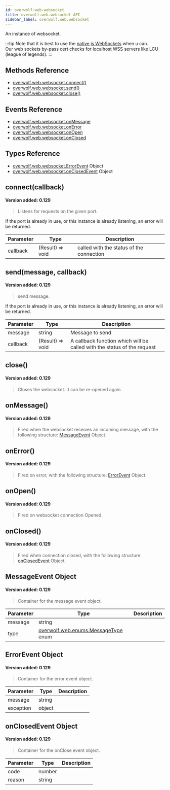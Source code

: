 ```yaml
---
id: overwolf-web-websocket
title: overwolf.web.websocket API
sidebar_label: overwolf.web.websocket
---
```


An instance of websocket.

:::tip
Note that it is best to use the [native js WebSockets](https://developer.mozilla.org/en-US/docs/Web/API/Websockets_API) when u can.  
Our web sockets by-pass cert checks for localhost WSS servers like LCU (league of legends).
:::

## Methods Reference

* [overwolf.web.websocket.connect()](#connectcallback)
* [overwolf.web.websocket.send()](#sendmessage-callback)
* [overwolf.web.websocket.close()](#close)

## Events Reference

* [overwolf.web.websocket.onMessage](#onmessage)
* [overwolf.web.websocket.onError](#onerror)
* [overwolf.web.websocket.onOpen](#onopen)
* [overwolf.web.websocket.onClosed](#onclosed)

## Types Reference

* [overwolf.web.websocket.ErrorEvent](#errorevent-object) Object
* [overwolf.web.websocket.onClosedEvent](#onclosedevent-object) Object

## connect(callback)
#### Version added: 0.129

> Listens for requests on the given port.

If the port is already in use, or this instance is already listening, an error will be returned.

Parameter | Type                       | Description                                |
--------- | ---------------------------| ------------------------------------------ |
callback  | (Result) => void           | called with the status of the connection   |


## send(message, callback)
#### Version added: 0.129

> send message.

If the port is already in use, or this instance is already listening, an error will be returned.

Parameter | Type                       | Description                                                                |
--------- | ---------------------------| -------------------------------------------------------------------------- |
message	  | string                     | Message to send                                                            |
callback  | (Result) => void           | A callback function which will be called with the status of the request    |

## close()
#### Version added: 0.129

> Closes the websocket. It can be re-opened again.

## onMessage()
#### Version added: 0.129

> Fired when the websocket receives an incoming message, with the following structure: [MessageEvent](#messageevent-object) Object.

## onError()
#### Version added: 0.129

> Fired on error, with the following structure: [ErrorEvent](#errorevent-object) Object.

## onOpen()
#### Version added: 0.129

> Fired on websocket connection Opened.

## onClosed()
#### Version added: 0.129

> Fired when connection closed, with the following structure: [onClosedEvent](#onclosedevent-object) Object.

## MessageEvent Object
#### Version added: 0.129

> Container for the message event object.

Parameter | Type                 | Description                          |
--------- | ---------------------| ------------------------------------ |
message   | string               |                                      |
type      | [overwolf.web.enums.MessageType](overwolf-web#messagetype-enum) enum |                 |

## ErrorEvent Object
#### Version added: 0.129

> Container for the error event object.

Parameter | Type                 | Description                          |
--------- | ---------------------| ------------------------------------ |
message   | string               |                                      |
exception | object               |                                      |

## onClosedEvent Object
#### Version added: 0.129

> Container for the onClose event object.

Parameter | Type                 | Description                          |
--------- | ---------------------| ------------------------------------ |
code      | number               |                                      |
reason    | string               |                                      |
